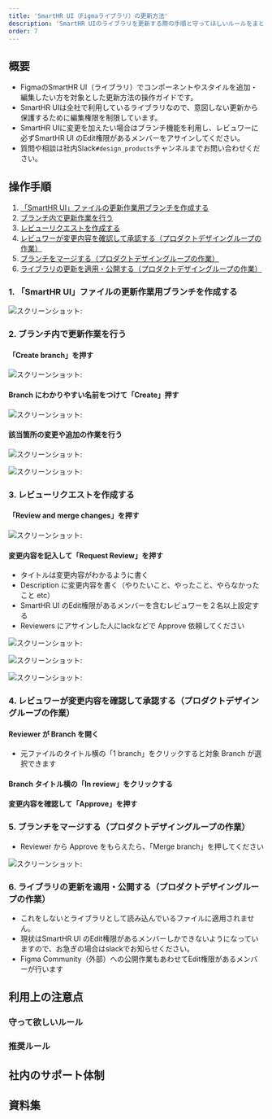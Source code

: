 ```yaml
---
title: 'SmartHR UI（Figmaライブラリ）の更新方法'
description: 'SmartHR UIのライブラリを更新する際の手順と守ってほしいルールをまとめています。'
order: 7
---
```

<!-- textlint-disable -->
## 概要

- FigmaのSmartHR UI（ライブラリ）でコンポーネントやスタイルを追加・編集したい方を対象とした更新方法の操作ガイドです。
- SmartHR UIは全社で利用しているライブラリなので、意図しない更新から保護するために編集権限を制限しています。
- SmartHR UIに変更を加えたい場合はブランチ機能を利用し、レビュワーに必ずSmartHR UI のEdit権限があるメンバーをアサインしてください。
- 質問や相談は社内Slack`#design_products`チャンネルまでお問い合わせください。

## 操作手順

1. [「SmartHR UI」ファイルの更新作業用ブランチを作成する](#h3-0)
2. [ブランチ内で更新作業を行う](#h3-1)
3. [レビューリクエストを作成する](#h3-2)
4. [レビュワーが変更内容を確認して承認する（プロダクトデザイングループの作業）](#h3-3)
5. [ブランチをマージする（プロダクトデザイングループの作業）](#h3-4)
6. [ライブラリの更新を適用・公開する（プロダクトデザイングループの作業）](#h3-5)

### 1. 「SmartHR UI」ファイルの更新作業用ブランチを作成する

![スクリーンショット: ](./images/figma-branch-operation1.png)

### 2. ブランチ内で更新作業を行う

#### 「Create branch」を押す
![スクリーンショット: ](./images/figma-branch-operation2.png)

#### Branch にわかりやすい名前をつけて「Create」押す
![スクリーンショット: ](./images/figma-branch-operation3.png)

#### 該当箇所の変更や追加の作業を行う
![スクリーンショット: ](./images/figma-branch-operation4.png)

![スクリーンショット: ](./images/figma-branch-operation5.png)

### 3. レビューリクエストを作成する

#### 「Review and merge changes」を押す
![スクリーンショット: ](./images/figma-branch-operation6.png)

#### 変更内容を記入して「Request Review」を押す
- タイトルは変更内容がわかるように書く
- Description に変更内容を書く（やりたいこと、やったこと、やらなかったこと etc）
- SmartHR UI のEdit権限があるメンバーを含むレビュワーを２名以上設定する
- Reviewers にアサインした人にlackなどで Approve 依頼してください

![スクリーンショット: ](./images/figma-branch-operation7.png)

![スクリーンショット: ](./images/figma-branch-operation8.png)

![スクリーンショット: ](./images/figma-branch-operation9.png)

### 4. レビュワーが変更内容を確認して承認する（プロダクトデザイングループの作業）

#### Reviewer が Branch を開く
- 元ファイルのタイトル横の「1 branch」をクリックすると対象 Branch が選択できます

#### Branch タイトル横の「In review」をクリックする

#### 変更内容を確認して「Approve」を押す

### 5. ブランチをマージする（プロダクトデザイングループの作業）
- Reviewer から Approve をもらえたら、「Merge branch」を押してください

![スクリーンショット: ](./images/figma-branch-operation10.png)

### 6. ライブラリの更新を適用・公開する（プロダクトデザイングループの作業）

- これをしないとライブラリとして読み込んでいるファイルに適用されません。
- 現状はSmartHR UI のEdit権限があるメンバーしかできないようになっていますので、お急ぎの場合はslackでお知らせください。
- Figma Community（外部）への公開作業もあわせてEdit権限があるメンバーが行います

## 利用上の注意点

### 守って欲しいルール



### 推奨ルール



## 社内のサポート体制


## 資料集

<!-- textlint-enable -->